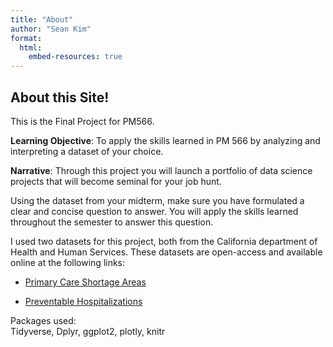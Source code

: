 ```yaml
---
title: "About"
author: "Sean Kim"
format:
  html:
    embed-resources: true
---
```


## About this Site!

This is the Final Project for PM566.

**Learning Objective**: To apply the skills learned in PM 566 by analyzing and interpreting a dataset of your choice.

**Narrative**: Through this project you will launch a portfolio of data science projects that will become seminal for your job hunt.

Using the dataset from your midterm, make sure you have formulated a clear and concise question to answer. You will apply the skills learned throughout the semester to answer this question.

I used two datasets for this project, both from the California department of Health and Human Services. These datasets are open-access and available online at the following links:

-   [Primary Care Shortage Areas](https://data.chhs.ca.gov/dataset/primary-care-shortage-areas-in-california/resource/0ba7c904-2302-400a-ba27-b8e8e5c1ab4a)

-   [Preventable Hospitalizations](https://data.chhs.ca.gov/dataset/rates-of-preventable-hospitalizations-for-selected-medical-conditions-by-county/resource/1f699c45-f52f-408e-a8f2-87e537aea82d?inner_span=True)

Packages used: \
Tidyverse, Dplyr, ggplot2, plotly, knitr
